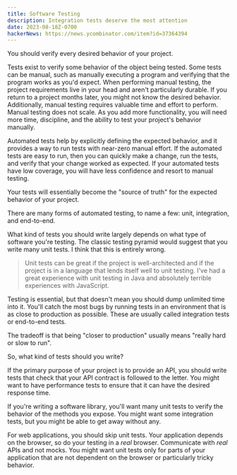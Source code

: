 ```yaml
---
title: Software Testing
description: Integration tests deserve the most attention
date: 2023-08-18Z-0700
hackerNews: https://news.ycombinator.com/item?id=37364394
---
```


You should verify every desired behavior of your project.

Tests exist to verify some behavior of the object being tested. Some tests can be manual, such as manually executing a program and verifying that the program works as you'd expect. When performing manual testing, the project requirements live in your head and aren't particularly durable. If you return to a project months later, you might not know the desired behavior. Additionally, manual testing requires valuable time and effort to perform. Manual testing does not scale. As you add more functionality, you will need more time, discipline, and the ability to test your project's behavior manually.

Automated tests help by explicitly defining the expected behavior, and it provides a way to run tests with near-zero manual effort. If the automated tests are easy to run, then you can quickly make a change, run the tests, and verify that your change worked as expected. If your automated tests have low coverage, you will have less confidence and resort to manual testing.

Your tests will essentially become the "source of truth" for the expected behavior of your project.

There are many forms of automated testing, to name a few: unit, integration, and end-to-end.

What kind of tests you should write largely depends on what type of software you're testing. The classic testing pyramid would suggest that you write many unit tests. I think that this is entirely wrong.

> Unit tests can be great if the project is well-architected and if the project is in a language that lends itself well to unit testing. I've had a great experience with unit testing in Java and absolutely terrible experiences with JavaScript.

Testing is essential, but that doesn't mean you should dump unlimited time into it. You'll catch the most bugs by running tests in an environment that is as close to production as possible. These are usually called integration tests or end-to-end tests.

The tradeoff is that being "closer to production" usually means "really hard or slow to run".

So, what kind of tests should you write?

If the primary purpose of your project is to provide an API, you should write tests that check that your API contract is followed to the letter. You might want to have performance tests to ensure that it can have the desired response time.

If you're writing a software library, you'll want many unit tests to verify the behavior of the methods you expose. You might want some integration tests, but you might be able to get away without any.

For web applications, you should skip unit tests. Your application depends on the browser, so do your testing in a _real_ browser. Communicate with _real_ APIs and not mocks. You might want unit tests only for parts of your application that are not dependent on the browser or particularly tricky behavior.
